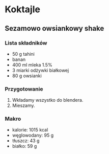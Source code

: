 # Koktajle

## Sezamowo owsiankowy shake 

### Lista składników

- 50 g tahini 
- banan
- 400 ml mleka 1.5%
- 3 miarki odżywki białkowej
- 80 g owsianki

### Przygotowanie

1. Wkładamy wszystko do blendera.
2. Mieszamy.

### Makro

- kalorie: 1015 kcal
- węglowodany: 95 g
- tłuszcz: 43 g
- białko: 59 g